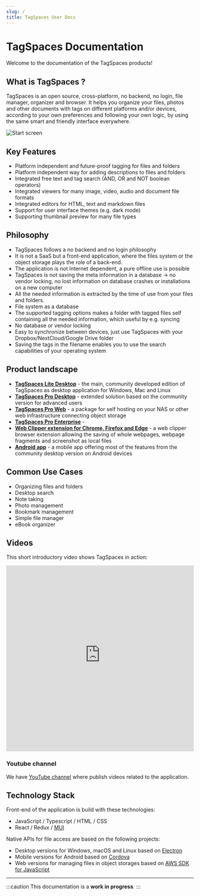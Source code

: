```yaml
---
slug: /
title: TagSpaces User Docs
---
```


# TagSpaces Documentation

Welcome to the documentation of the TagSpaces products!

## What is TagSpaces ?

TagSpaces is an open source, cross-platform, no backend, no login, file manager, organizer and browser. It helps you organize your files, photos and other documents with tags on different platforms and/or devices, according to your own preferences and following your own logic, by using the same smart and friendly interface everywhere.

![Start screen](/media/home-screen.png)

## Key Features

- Platform independent and future-proof tagging for files and folders
- Platform independent way for adding descriptions to files and folders
- Integrated free text and tag search (AND, OR and NOT boolean operators)
- Integrated viewers for many image, video, audio and document file formats
- Integrated editors for HTML, text and markdown files
- Support for user interface themes (e.g. dark mode)
- Supporting thumbnail preview for many file types

## Philosophy

- TagSpaces follows a no backend and no login philosophy
- It is not a SaaS but a front-end application, where the files system or the object storage plays the role of a back-end.
- The application is not Internet dependent, a pure offline use is possible
- TagSpaces is not saving the meta information in a database -> no vendor locking, no lost information on database crashes or installations on a new computer
- All the needed information is extracted by the time of use from your files and folders.
- File system as a database
- The supported tagging options makes a folder with tagged files self containing all the needed information, which useful by e.g. syncing
- No database or vendor locking
- Easy to synchronize between devices, just use TagSpaces with your Dropbox/NextCloud/Google Drive folder
- Saving the tags in the filename enables you to use the search capabilities of your operating system

## Product landscape

- **[TagSpaces Lite Desktop](https://www.tagspaces.org/products/lite/)** - the main, community developed edition of TagSpaces as desktop application for Windows, Mac and Linux
- **[TagSpaces Pro Desktop](https://www.tagspaces.org/products/pro/)** - extended solution based on the community version for advanced users
- **[TagSpaces Pro Web](https://www.tagspaces.org/products/proweb/)** - a package for self hosting on your NAS or other web infrastructure connecting object storage
- **[TagSpaces Pro Enterprise](https://www.tagspaces.org/products/enterprise/)** -
- **[Web Clipper extension for Chrome, Firefox and Edge](https://www.tagspaces.org/products/webclipper/)** - a web clipper browser extension allowing the saving of whole webpages, webpage fragments and screenshot as local files
- **[Android app](https://www.tagspaces.org/downloads/)** - a mobile app offering most of the features from the community desktop version on Android devices

## Common Use Cases

- Organizing files and folders
- Desktop search
- Note taking
- Photo management
- Bookmark management
- Simple file manager
- eBook organizer

## Videos

This short introductory video shows TagSpaces in action:

<iframe width="100%" height="500" src="https://www.youtube-nocookie.com/embed/Xjwxq4c0RBQ?rel=0" frameBorder="0" allowFullScreen></iframe>

### Youtube channel

We have [YouTube channel](https://www.youtube.com/channel/UCzfSaeg-7mpt96UI97zwbfQ) where publish videos related to the application.

## Technology Stack

Front-end of the application is build with these technologies:

- JavaScript / Typescript / HTML / CSS
- React / Redux / [MUI](https://mui.com/material-ui/)

Native APIs for file access are based on the following projects:

- Desktop versions for Windows, macOS and Linux based on [Electron](https://www.electronjs.org/)
- Mobile versions for Android based on [Cordova](https://cordova.apache.org/)
- Web versions for managing files in object storages based on [AWS SDK for JavaScript](https://aws.amazon.com/sdk-for-javascript/)

---

:::caution
This documentation is a **work in progress**.
:::
